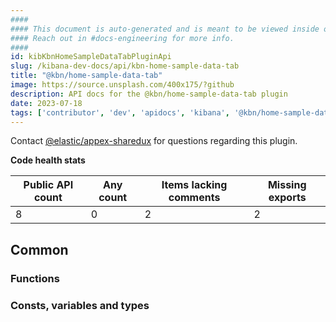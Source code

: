 ```yaml
---
####
#### This document is auto-generated and is meant to be viewed inside our experimental, new docs system.
#### Reach out in #docs-engineering for more info.
####
id: kibKbnHomeSampleDataTabPluginApi
slug: /kibana-dev-docs/api/kbn-home-sample-data-tab
title: "@kbn/home-sample-data-tab"
image: https://source.unsplash.com/400x175/?github
description: API docs for the @kbn/home-sample-data-tab plugin
date: 2023-07-18
tags: ['contributor', 'dev', 'apidocs', 'kibana', '@kbn/home-sample-data-tab']
---
```




Contact [@elastic/appex-sharedux](https://github.com/orgs/elastic/teams/appex-sharedux) for questions regarding this plugin.

**Code health stats**

| Public API count  | Any count | Items lacking comments | Missing exports |
|-------------------|-----------|------------------------|-----------------|
| 8 | 0 | 2 | 2 |

## Common

### Functions
<DocDefinitionList data={kbnHomeSampleDataTabObj.common.functions}/>

### Consts, variables and types
<DocDefinitionList data={kbnHomeSampleDataTabObj.common.misc}/>

